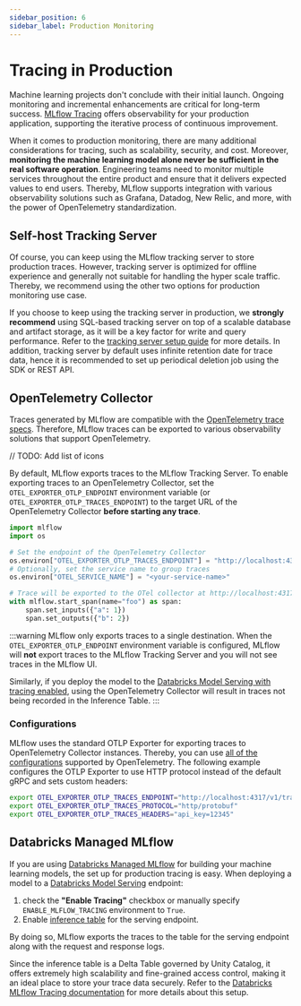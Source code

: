 ```yaml
---
sidebar_position: 6
sidebar_label: Production Monitoring
---
```


# Tracing in Production

Machine learning projects don't conclude with their initial launch. Ongoing monitoring and incremental enhancements are critical for long-term success. [MLflow Tracing](..) offers observability for your production application, supporting the iterative process of continuous improvement.

When it comes to production monitoring, there are many additional considerations for tracing, such as scalability, security, and cost. Moreover, **monitoring the machine learning model alone never be sufficient in the real software operation**. Engineering teams need to monitor multiple services throughout the entire product and ensure that it delivers expected values to end users. Thereby, MLflow supports integration with various observability solutions such as Grafana, Datadog, New Relic, and more, with the power of OpenTelemetry standardization.


## Self-host Tracking Server

Of course, you can keep using the MLflow tracking server to store production traces. However, tracking server is optimized for offline experience and generally not suitable for handling the hyper scale traffic. Thereby, we recommend using the other two options for production monitoring use case.

If you choose to keep using the tracking server in production, we **strongly recommend** using SQL-based tracking server on top of a scalable database and artifact storage, as it will be a key factor for write and query performance. Refer to the [tracking server setup guide](../../tracking/#tracking-setup) for more details. In addition, tracking server by default uses infinite retention date for trace data, hence it is recommended to set up periodical deletion job using the SDK or REST API.


## OpenTelemetry Collector

Traces generated by MLflow are compatible with the [OpenTelemetry trace specs](https://opentelemetry.io/docs/specs/otel/trace/api/#span).
Therefore, MLflow traces can be exported to various observability solutions that support OpenTelemetry.

// TODO: Add list of icons

By default, MLflow exports traces to the MLflow Tracking Server. To enable exporting traces to an OpenTelemetry Collector, set the `OTEL_EXPORTER_OTLP_ENDPOINT` environment variable (or `OTEL_EXPORTER_OTLP_TRACES_ENDPOINT`) to the target URL of the OpenTelemetry Collector **before starting any trace**.

```python
import mlflow
import os

# Set the endpoint of the OpenTelemetry Collector
os.environ["OTEL_EXPORTER_OTLP_TRACES_ENDPOINT"] = "http://localhost:4317/v1/traces"
# Optionally, set the service name to group traces
os.environ["OTEL_SERVICE_NAME"] = "<your-service-name>"

# Trace will be exported to the OTel collector at http://localhost:4317/v1/traces
with mlflow.start_span(name="foo") as span:
    span.set_inputs({"a": 1})
    span.set_outputs({"b": 2})
```

:::warning
MLflow only exports traces to a single destination. When the `OTEL_EXPORTER_OTLP_ENDPOINT` environment variable is configured, MLflow will **not** export traces to the MLflow Tracking Server and you will not see traces in the MLflow UI.

Similarly, if you deploy the model to the [Databricks Model Serving with tracing enabled](https://docs.databricks.com/en/mlflow/mlflow-tracing.html#use-mlflow-tracing-in-production), using the OpenTelemetry Collector will result in traces not being recorded in the Inference Table.
:::

### Configurations

MLflow uses the standard OTLP Exporter for exporting traces to OpenTelemetry Collector instances. Thereby, you can use [all of the configurations](https://opentelemetry.io/docs/languages/sdk-configuration/otlp-exporter/) supported by OpenTelemetry. The following example configures the OTLP Exporter to use HTTP protocol instead of the default gRPC and sets custom headers:

```bash
export OTEL_EXPORTER_OTLP_TRACES_ENDPOINT="http://localhost:4317/v1/traces"
export OTEL_EXPORTER_OTLP_TRACES_PROTOCOL="http/protobuf"
export OTEL_EXPORTER_OTLP_TRACES_HEADERS="api_key=12345"
```


## Databricks Managed MLflow

If you are using [Databricks Managed MLflow](https://www.databricks.com/product/managed-mlflow) for building your machine learning models, the set up for production tracing is easy. When deploying a model to a [Databricks Model Serving](https://docs.databricks.com/en/machine-learning/model-serving/index.html) endpoint:

1. check the **"Enable Tracing"** checkbox or manually specify `ENABLE_MLFLOW_TRACING` environment to `True`.
2. Enable [inference table](https://docs.databricks.com/en/machine-learning/model-serving/inference-tables.html) for the serving endpoint.

By doing so, MLflow exports the traces to the table for the serving endpoint along with the request and response logs.

Since the inference table is a Delta Table governed by Unity Catalog, it offers extremely high scalability and fine-grained access control, making it an ideal place to store your trace data securely. Refer to the [Databricks MLflow Tracing documentation](https://docs.databricks.com/en/mlflow/mlflow-tracing.html#use-mlflow-tracing-in-production) for more details about this setup.
